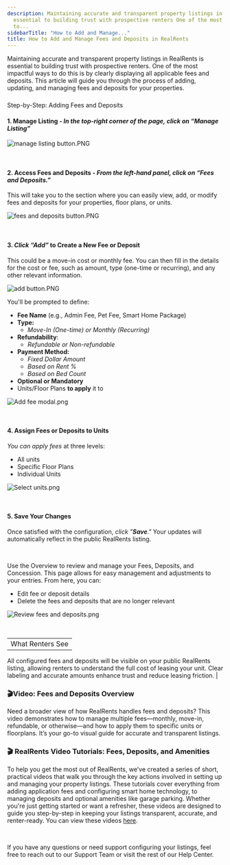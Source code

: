 ```yaml
---
description: Maintaining accurate and transparent property listings in RealRents is
  essential to building trust with prospective renters One of the most impactful ways
  to...
sidebarTitle: "How to Add and Manage..."
title: How to Add and Manage Fees and Deposits in RealRents
---
```


Maintaining accurate and transparent property listings in RealRents is essential to building trust with prospective renters. One of the most impactful ways to do this is by clearly displaying all applicable fees and deposits. This article will guide you through the process of adding, updating, and managing fees and deposits for your properties. 


### 
Step-by-Step: Adding Fees and Deposits


#### 1. **Manage Listing** - *In the top-right corner of the page, click on “**Manage Listing**”*


<Frame caption="Manage property listings and view competitor updates in RealRents.">
  <img src="/images/radix/c092f9c05bb62c324644676b50621ffca3cba7f9.png" alt="manage listing button.PNG" />
</Frame>


 


#### 2. **Access Fees and Deposits** - *From the left-hand panel, click on **“Fees and Deposits.”***


This will take you to the section where you can easily view, add, or modify fees and deposits for your properties, floor plans, or units.


<Frame caption="Manage move-in costs for tenants in RealRents.">
  <img src="/images/radix/c4a3fd45382b3e92b7ec4a4e1153df7271dc5495.png" alt="fees and deposits button.PNG" />
</Frame>


 


#### 3. *Click **“Add”*** to **Create a New Fee or Deposit**


This could be a move-in cost or monthly fee. You can then fill in the details for the cost or fee, such as amount, type (one-time or recurring), and any other relevant information.


<Frame caption="Button to add move-in costs in RealRents fees and deposits section.">
  <img src="/images/radix/59ab21e0d0aadb6c24835d24e3dbe7a589cad04c.png" alt="add button.PNG" />
</Frame>


You'll be prompted to define:


* **Fee Name** (e.g., Admin Fee, Pet Fee, Smart Home Package)
* **Type:**
	+ *Move-In (One-time) or Monthly (Recurring)*
* **Refundability**:
	+ *Refundable or Non-refundable*
* **Payment Method:**
	+ *Fixed Dollar Amount*
	+ *Based on Rent %*
	+ *Based on Bed Count*
* **Optional or Mandatory**
* Units/Floor Plans **to apply** it to


<Frame caption="Form to add move-in costs, including fee name, type, amount, and unit selection.">
  <img src="/images/radix/ba607cbe1b9d3f09ab293e730b885a9404bad434.png" alt="Add fee modal.png" />
</Frame>


 


#### 4. **Assign Fees or Deposits to Units**


*You can apply fees* at three levels:


* All units
* Specific Floor Plans
* Individual Units


<Frame caption="Popup for adding move-in costs with options to apply to specific units or all.">
  <img src="/images/radix/ee57204bd8a8d311f3d9c9eff84fa0f0f7542891.png" alt="Select units.png" />
</Frame>


 


#### 5. **Save Your Changes**


Once satisfied with the configuration, *click "**Save**."* Your updates will automatically reflect in the public RealRents listing.


 


Use the Overview to review and manage your Fees, Deposits, and Concession. This page allows for easy management and adjustments to your entries. From here, you can: 


* Edit fee or deposit details
* Delete the fees and deposits that are no longer relevant


<Frame caption="Manage tenant fees and deposits, including application fees and monthly charges.">
  <img src="/images/radix/520c22a022552c5fe673af4a711571bf65d23361.png" alt="Review fees and deposits.png" />
</Frame>


 




|  |
| --- |
| What Renters See
All configured fees and deposits will be visible on your public RealRents listing, allowing renters to understand the full cost of leasing your unit. Clear labeling and accurate amounts enhance trust and reduce leasing friction.
 |


### 



### 🎬Video: Fees and Deposits Overview



Need a broader view of how RealRents handles fees and deposits? This video demonstrates how to manage multiple fees—monthly, move-in, refundable, or otherwise—and how to apply them to specific units or floorplans. It’s your go-to visual guide for accurate and transparent listings.




  
  



### 🎬 RealRents Video Tutorials: Fees, Deposits, and Amenities


To help you get the most out of RealRents, we’ve created a series of short, practical videos that walk you through the key actions involved in setting up and managing your property listings. These tutorials cover everything from adding application fees and configuring smart home technology, to managing deposits and optional amenities like garage parking. Whether you're just getting started or want a refresher, these videos are designed to guide you step-by-step in keeping your listings transparent, accurate, and renter-ready. You can view these videos [here](kb://article/zendesk:radix:35702718961037). 


 



If you have any questions or need support configuring your listings, feel free to reach out to our Support Team or visit the rest of our Help Center.